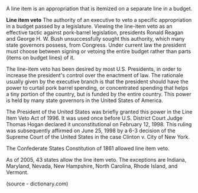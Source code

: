 A line item is an appropriation that is itemized on a separate line in a budget.

'''Line item veto'''
The authority of an executive to veto a specific appropriation in a budget passed by a legislature. Viewing the line-item veto as an effective tactic against pork-barrel legislation, presidents Ronald Reagan and George H. W. Bush unsuccessfully sought this authority, which many state governors possess, from Congress. Under current law the president must choose between signing or vetoing the entire budget rather than parts (items on budget lines) of it.

The line-item veto has been desired by most U.S. Presidents, in order to increase the president's control over the enactment of law. The rationale usually given by the executive branch is that the president should have the power to curtail pork barrel spending, or concentrated spending that helps a tiny portion of the country, but is funded by the entire country. This power is held by many state governors in the United States of America.

The President of the United States was briefly granted this power in the Line Item Veto Act of 1996. It was used once before U.S. District Court Judge Thomas Hogan declared it unconstitutional on February 12, 1998. This ruling was subsequently affirmed on June 25, 1998 by a 6-3 decision of the Supreme Court of the United States in the case Clinton v. City of New York.

The Confederate States Constitution of 1861 allowed line item veto.

As of 2005, 43 states allow the line item veto. The exceptions are Indiana, Maryland, Nevada, New Hampshire, North Carolina, Rhode Island, and Vermont.

(source - dictionary.com)
